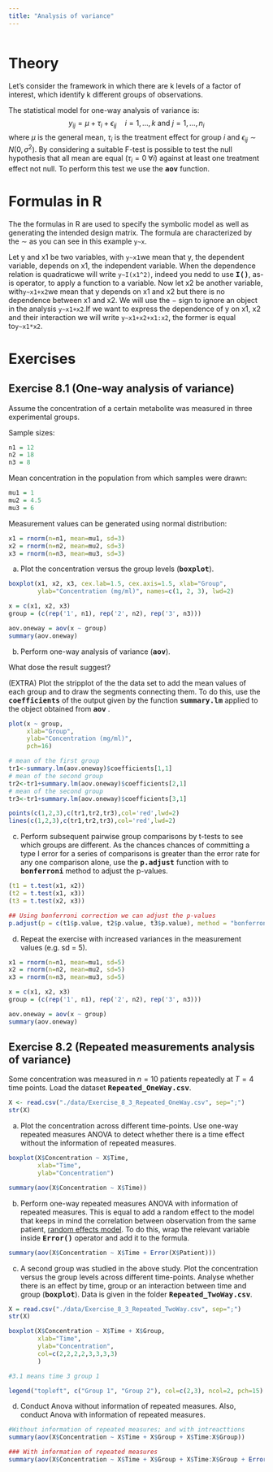 ---
title: "Analysis of variance"
---

```{r, code=readLines('_setup.R')}
```

# Theory 

Let's consider the framework in which there are k levels of a factor of interest, which identify k different groups of observations.

The statistical model for one-way analysis of variance is:
$$
y_{ij}=\mu+\tau_{i}+\epsilon_{ij}\quad i=1,\dots,k \text{ and } j=1,\dots,n_{i}
$$
where $\mu$ is the general mean, $\tau_{i}$ is the treatment effect for group $i$ and $\epsilon_{ij}\sim N(0,\sigma^2)$. By considering a suitable F-test is possible to test the null hypothesis that all mean are equal ($\tau_i=0\;\forall i$) against  at least one treatment effect not null. To perform this test we use the **<tt>aov</tt>** function.

# Formulas in R

The the formulas in R are used to specify the symbolic model as well as generating the intended design matrix. The formula are characterized by the $\sim$ as you can see in this example `y~x`.

Let y and x1 be two variables, with `y~x1`we mean that y, the dependent variable, depends on x1, the independent variable. When the dependence relation is quadraticwe will write `y~I(x1^2)`, indeed you nedd to use **<tt>I()</tt>**, as-is operator, to apply a function to a variable. Now let x2 be another variable, with`y~x1+x2`we mean that y depends on x1 and x2 but there is no dependence between x1 and x2. We will use the $-$ sign to ignore an object in the analysis `y~x1+x2`.If we want to express the dependence of y on x1, x2 and their interaction we will write `y~x1+x2+x1:x2`, the former is equal to`y~x1*x2`.

# Exercises

## Exercise 8.1 (One-way analysis of variance)
Assume the concentration of a certain metabolite was measured in three experimental groups.

Sample sizes:
```{r ex1.1}
n1 = 12
n2 = 18
n3 = 8
```

Mean concentration in the population from which samples were drawn:
```{r ex1.2}
mu1 = 1
mu2 = 4.5
mu3 = 6
```

Measurement values can be generated using normal distribution:
```{r ex1.3}
x1 = rnorm(n=n1, mean=mu1, sd=3)
x2 = rnorm(n=n2, mean=mu2, sd=3)
x3 = rnorm(n=n3, mean=mu3, sd=3)
```

a) Plot the concentration versus the group levels (**<tt>boxplot</tt>**).

<div class='fold s o'>
```{r results='hold',fig.align='center',out.width = '80%',eval=op_eval,echo=op_echo}
boxplot(x1, x2, x3, cex.lab=1.5, cex.axis=1.5, xlab="Group", 
        ylab="Concentration (mg/ml)", names=c(1, 2, 3), lwd=2)

x = c(x1, x2, x3)
group = (c(rep('1', n1), rep('2', n2), rep('3', n3)))

aov.oneway = aov(x ~ group)
summary(aov.oneway)

```
</div>

b) Perform one-way analysis of variance (**<tt>aov</tt>**).

What dose the result suggest?

(EXTRA) Plot the stripplot of the the data set to add the mean values of each group and to draw the segments connecting them. To do this, use the **<tt>coefficients</tt>** of the output given by the function **<tt>summary.lm</tt>** applied to the object obtained from **<tt>aov</tt>** .

<div class='fold s o'>
```{r,fig.align='center',out.width = '80%',eval=op_eval,echo=op_echo}
plot(x ~ group,
     xlab="Group",
     ylab="Concentration (mg/ml)",
     pch=16)

# mean of the first group
tr1<-summary.lm(aov.oneway)$coefficients[1,1] 
# mean of the second group
tr2<-tr1+summary.lm(aov.oneway)$coefficients[2,1] 
# mean of the second group
tr3<-tr1+summary.lm(aov.oneway)$coefficients[3,1] 

points(c(1,2,3),c(tr1,tr2,tr3),col='red',lwd=2)
lines(c(1,2,3),c(tr1,tr2,tr3),col='red',lwd=2)

```
</div>

c) Perform subsequent pairwise group comparisons by t-tests to see which groups are different. As the chances chances of committing a type I error for a series of comparisons is greater than the error rate for any one comparison alone, use the **<tt>p.adjust</tt>** function  with to **<tt>bonferroni</tt>** method to adjust the p-values.

<div class='fold s o'>
```{r,results='hold',eval=op_eval,echo=op_echo}
(t1 = t.test(x1, x2))
(t2 = t.test(x1, x3))
(t3 = t.test(x2, x3))

## Using bonferroni correction we can adjust the p-values 
p.adjust(p = c(t1$p.value, t2$p.value, t3$p.value), method = "bonferroni")
```
</div>


d) Repeat the exercise with increased variances in the measurement values (e.g. sd = 5).

<div class='fold s o'>
```{r results='hold',eval=op_eval,echo=op_echo}

x1 = rnorm(n=n1, mean=mu1, sd=5)
x2 = rnorm(n=n2, mean=mu2, sd=5)
x3 = rnorm(n=n3, mean=mu3, sd=5)

x = c(x1, x2, x3)
group = (c(rep('1', n1), rep('2', n2), rep('3', n3)))

aov.oneway = aov(x ~ group)
summary(aov.oneway)

```
</div>


## Exercise 8.2 (Repeated measurements analysis of variance)
Some concentration was measured in $n = 10$ patients repeatedly at $T = 4$ time points. Load the dataset **<tt>Repeated_OneWay.csv</tt>**.

```{r}
X <- read.csv("./data/Exercise_8_3_Repeated_OneWay.csv", sep=";")
str(X)
```

a) Plot the concentration across different time-points. Use one-way repeated measures ANOVA to detect whether there is a time effect without the information of repeated measures.

<div class='fold s o'>
```{r,fig.align='center',out.width = '80%',results='hold',eval=op_eval,echo=op_echo}
boxplot(X$Concentration ~ X$Time, 
        xlab="Time", 
        ylab="Concentration")

summary(aov(X$Concentration ~ X$Time))
```
</div>

b) Perform one-way repeated measures ANOVA with information of repeated measures. This is equal to add a random effect to the model that keeps in mind the correlation between observation from the same patient, [random effects model](https://stat.ethz.ch/~meier/teaching/anova/random-and-mixed-effects-models.html#random-effects-models). To do this, wrap the relevant variable inside **<tt>Error()</tt>** operator and add it to the formula.

<div class='fold s o'>
```{r,eval=op_eval,echo=op_echo}
summary(aov(X$Concentration ~ X$Time + Error(X$Patient)))
```
</div>
c) A second group was studied in the above study. Plot the concentration versus the group levels across different time-points. Analyse whether there is an effect by time, group or an interaction between time and group (**<tt>boxplot</tt>**). Data is given in the folder
**<tt>Repeated_TwoWay.csv</tt>**.

<div class='fold s o'>
```{r results='hold',fig.align='center',out.width = '80%',eval=op_eval,echo=op_echo}
X = read.csv("./data/Exercise_8_3_Repeated_TwoWay.csv", sep=";")
str(X)

boxplot(X$Concentration ~ X$Time + X$Group, 
        xlab="Time", 
        ylab="Concentration", 
        col=c(2,2,2,2,3,3,3,3)
        )

#3.1 means time 3 group 1

legend("topleft", c("Group 1", "Group 2"), col=c(2,3), ncol=2, pch=15)

```
</div>

d) Conduct Anova without information of repeated measures. Also, conduct Anova with information of repeated measures.

<div class='fold s o'>
```{r results='hold',eval=op_eval,echo=op_echo}
#Without information of repeated measures; and with intreacttions
summary(aov(X$Concentration ~ X$Time + X$Group + X$Time:X$Group))

### With information of repeated measures
summary(aov(X$Concentration ~ X$Time + X$Group + X$Time:X$Group + Error(X$Patient)))
```
</div>
